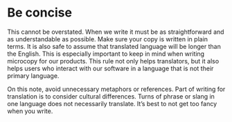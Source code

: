 
# Be concise

This cannot be overstated. When we write it must be as straightforward and as understandable as possible. Make sure your copy is written in plain terms. It is also safe to assume that translated language will be longer than the English. This is especially important to keep in mind when writing microcopy for our products. This rule not only helps translators, but it also helps users who interact with our software in a language that is not their primary language.

On this note, avoid unnecessary metaphors or references. Part of writing for translation is to consider cultural differences. Turns of phrase or slang in one language does not necessarily translate. It’s best to not get too fancy when you write.
